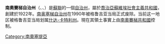 {{noteTA
|T = zh-cn:南奥赛梯自治州; zh-tw:南奧賽梯自治州; zh-hk:南奧賽梯自治州;
}}
{{Infobox former country
| conventional_long_name = 南奥塞梯自治州
| native_name = {{native name|os|Хуссар Ирыстоны автономон бæстæ}} <br>{{native name|ka|სამხრეთ ოსეთის ავტონომიური ოლქი}}<br>{{native name|ru|Юго-Осетинская автономная область}}
| common_name = 南奥塞梯
| continent = Asia
| status = {{flag|Georgian SSR}}[[蘇聯自治州|自治州]]
| p1 = 喬治亞蘇維埃社會主義共和國
| flag_p1 = Flag of the Georgian Soviet Socialist Republic (1921–1922).svg
| s1 = 南奥塞梯共和国
| flag_s1 = Flag of South Ossetia.svg
| national_motto = 
| national_anthem = 
| image_map = Soviet-caucasus1922.png
| image_map_caption = 1922年南奧賽梯自治州地圖
| image_flag = 
| image_coat =
| symbol = 
| symbol_type = 
| capital = [[茨欣瓦利|茨欣瓦利]]
| common_languages = [[奥塞梯语|奥塞梯语]], [[格鲁吉亚语|格鲁吉亚语]], [[俄语|俄语]]
| government_type = [[蘇聯自治州|自治州]]
| legislature =
| stat_year1 = 1989
| stat_area1 = 3900
| stat_pop1 = 99102
| date_start = 4月30日
| year_start = 1922年
| date_end = 12月25日
| year_end = 1991年
| currency = 
}}
'''南奧賽梯自治州'''（{{lang-ru|Юго-Осетинская автономная область}}、{{lang-ka|სამხრეთ ოსეთის ავტონომიური ოლქი}}、{{lang-os|Хуссар Ирыстоны автономон бӕстӕ}}）是[[蘇聯|蘇聯]]的一個[[蘇聯自治州|自治州]]，屬於[[喬治亞蘇維埃社會主義共和國|喬治亞蘇維埃社會主義共和國]]，創建於1922年。[[南奥塞梯自治州|南奥塞梯自治州]]在1990年被格鲁吉亚当局正式废除。当前这一地区被格鲁吉亚当局划属[[什达-卡特利州|什达-卡特利州]]。現在其領土事實上由[[南奧塞提亞|南奧賽梯共和國]]控制。

{{蘇聯自治州}}
{{俄国革命国家}}

[[Category:南奧塞提亞|Category:南奧塞提亞]]